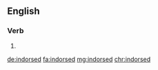 ==English==

===Verb===
{{head|en}}

# {{en-past of|indorse}}

[[de:indorsed]]
[[fa:indorsed]]
[[mg:indorsed]]
[[chr:indorsed]]